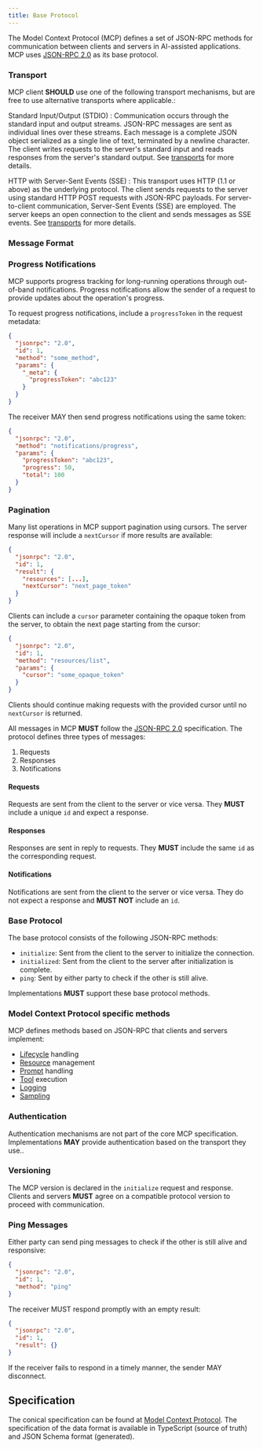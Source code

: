 ```yaml
---
title: Base Protocol
---
```


The Model Context Protocol (MCP) defines a set of JSON-RPC methods for communication between clients and servers in AI-assisted applications. MCP uses [JSON-RPC 2.0](https://www.jsonrpc.org/specification) as its base protocol.

### Transport

MCP client **SHOULD** use one of the following transport mechanisms, but are free to use alternative transports where applicable.:

Standard Input/Output (STDIO)
: Communication occurs through the standard input and output streams. JSON-RPC
  messages are sent as individual lines over these streams. Each message is a
  complete JSON object serialized as a single line of text, terminated by a
  newline character. The client writes requests to the server's standard input
  and reads responses from the server's standard output.  See [transports](transports.md) for more details.

HTTP with Server-Sent Events (SSE)
: This transport uses HTTP (1.1 or above) as the underlying protocol. The client sends
  requests to the server using standard HTTP POST requests with JSON-RPC
  payloads. For server-to-client communication, Server-Sent Events (SSE) are
  employed. The server keeps an open connection to the client and sends
  messages as SSE events. See [transports](transports.md) for more details.

### Message Format

### Progress Notifications

MCP supports progress tracking for long-running operations through out-of-band notifications. Progress notifications allow the sender of a request to provide updates about the operation's progress.

To request progress notifications, include a `progressToken` in the request metadata:

```json
{
  "jsonrpc": "2.0",
  "id": 1,
  "method": "some_method",
  "params": {
    "_meta": {
      "progressToken": "abc123"
    }
  }
}
```

The receiver MAY then send progress notifications using the same token:

```json
{
  "jsonrpc": "2.0",
  "method": "notifications/progress",
  "params": {
    "progressToken": "abc123",
    "progress": 50,
    "total": 100
  }
}
```

### Pagination

Many list operations in MCP support pagination using cursors. The server response will include a `nextCursor` if more results are available:

```json
{
  "jsonrpc": "2.0",
  "id": 1,
  "result": {
    "resources": [...],
    "nextCursor": "next_page_token"
  }
}
```

Clients can include a `cursor` parameter containing the opaque token from the server,
to obtain the next page starting from the cursor:

```json
{
  "jsonrpc": "2.0",
  "id": 1,
  "method": "resources/list",
  "params": {
    "cursor": "some_opaque_token"
  }
}
```


Clients should continue making requests with the provided cursor until no `nextCursor` is returned.

All messages in MCP **MUST** follow the [JSON-RPC 2.0](https://www.jsonrpc.org/specification) specification. The protocol defines three types of messages:

1. Requests
2. Responses
3. Notifications

#### Requests

Requests are sent from the client to the server or vice versa. They **MUST** include a unique `id` and expect a response.

#### Responses

Responses are sent in reply to requests. They **MUST** include the same `id` as the corresponding request.

#### Notifications

Notifications are sent from the client to the server or vice versa. They do not expect a response and **MUST NOT** include an `id`.

### Base Protocol

The base protocol consists of the following JSON-RPC methods:

- `initialize`: Sent from the client to the server to initialize the connection.
- `initialized`: Sent from the client to the server after initialization is complete.
- `ping`: Sent by either party to check if the other is still alive.

Implementations **MUST** support these base protocol methods.

### Model Context Protocol specific methods

MCP defines methods based on JSON-RPC that clients and servers implement:

- [Lifecycle](lifecycle.md) handling
- [Resource](resources.md) management
- [Prompt](prompts.md) handling
- [Tool](tools.md) execution
- [Logging](logging.md)
- [Sampling](sampling.md)

### Authentication

Authentication mechanisms are not part of the core MCP specification. Implementations **MAY** provide authentication based on the transport they use..

### Versioning

The MCP version is declared in the `initialize` request and response. Clients and servers **MUST** agree on a compatible protocol version to proceed with communication.

### Ping Messages

Either party can send ping messages to check if the other is still alive and responsive:

```json
{
  "jsonrpc": "2.0",
  "id": 1,
  "method": "ping"
}
```

The receiver MUST respond promptly with an empty result:

```json
{
  "jsonrpc": "2.0",
  "id": 1,
  "result": {}
}
```

If the receiver fails to respond in a timely manner, the sender MAY disconnect.

## Specification

The conical specification can be found at [Model Context Protocol](http://github.com/modelcontextprotocol/spec/tree/main/spec/schema.ts). The specification of the data format
is available in TypeScript (source of truth) and JSON Schema format (generated).